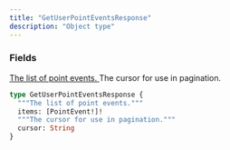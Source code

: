 ```yaml
---
title: "GetUserPointEventsResponse"
description: "Object type"
---
```


### Fields

<a href="/api-reference/types/pointevent">
  <ResponseField name="items" type="[PointEvent!]!" required>
    The list of point events.
  </ResponseField>
</a>

<ResponseField name="cursor" type="String">
  The cursor for use in pagination.
</ResponseField>


```graphql GetUserPointEventsResponse
type GetUserPointEventsResponse {
  """The list of point events."""
  items: [PointEvent!]!
  """The cursor for use in pagination."""
  cursor: String
}
```
